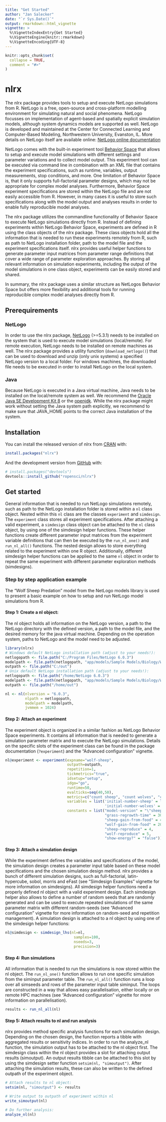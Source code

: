 ---
title: "Get Started"
author: "Jan Salecker"
date: "`r Sys.Date()`"
output: rmarkdown::html_vignette
vignette: >
  %\VignetteIndexEntry{Get Started}
  %\VignetteEngine{knitr::rmarkdown}
  %\VignetteEncoding{UTF-8}
---

```{r setup, include = FALSE}
knitr::opts_chunk$set(
  collapse = TRUE,
  comment = "#>"
)
```

# nlrx

The nlrx package provides tools to setup and execute NetLogo simulations from R.
NetLogo is a free, open-source and cross-platform modelling environment for simulating natural and social phenomena.
NetLogo focusses on implementation of agent-based and spatially explicit simulation models, although system dynamics models are supported as well.
NetLogo is developed and maintained at the Center for Connected Learning and Computer-Based Modeling, Northwestern University, Evanston, IL.
More details on NetLogo itself are available online: [NetLogo online documentation](https://ccl.northwestern.edu/netlogo/docs/)

NetLogo comes with the built-in experiment tool [Behavior Space](https://ccl.northwestern.edu/netlogo/docs/behaviorspace.html) that allows to setup and execute model simulations with different settings and parameter variations and to collect model output. This experiment tool can be executed via command line in combination with an XML file that contains the experiment specifications, such as runtime, variables, output measurements, stop conditions, and more. One limitation of Behavior Space is, that it only supports full-factorial parameter designs, which may not be appropriate for complex model analyses. Furthermore, Behavior Space experiment specifications are stored within the NetLogo file and are not easily accessible from R. However, in many cases it is useful to store such specifications along with the model output and analyses results in order to enable fully reproducible model analyses.

The nlrx package utilizes the commandline functionality of Behavior Space to execute NetLogo simulations directly from R.
Instead of defining experiments within NetLogo Behavior Space, experiments are defined in R using the class objects of the nlrx package.
These class objects hold all the information that is needed to run these experiments remotely from R, such as path to NetLogo installation folder, path to the model file and the experiment specifications itself. nlrx provides useful helper functions to generate parameter input matrices from parameter range definitions that cover a wide range of parameter exploration approaches. By storing all relevant information on simulation experiments, including the output of the model simulations in one class object, experiments can be easily stored and shared.

In summary, the nlrx package uses a similar structure as NetLogos Behavior Space but offers more flexibility and additional tools for running reproducible complex model analyses directly from R.

## Prerequirements

### NetLogo
In order to use the nlrx package, [NetLogo](http://netlogoweb.org/) (>=5.3.1) needs to be installed on the system that is used to execute model simulations (local/remote). For remote execution, NetLogo needs to be installed on remote machines as well. The nlrx package provides a utility function (`download_netlogo()`) that can be used to download and unzip (only unix systems) a specified NetLogo version to a local folder. For windows machines, the downloaded file needs to be executed in order to install NetLogo on the local system.

### Java
Because NetLogo is executed in a Java virtual machine, Java needs to be installed on the local/remote system as well. We recommend the [Oracle Java SE Development Kit 8](https://www.oracle.com/technetwork/java/javase/downloads/jdk8-downloads-2133151.html) or the [openjdk](https://github.com/ojdkbuild/ojdkbuild).
While the nlrx package might work without setting the Java system path explicitly, we recommend to make sure that JAVA_HOME points to the correct Java installation of the system.

## Installation

You can install the released version of nlrx from
[CRAN](https://CRAN.R-project.org) with:
``` r
install.packages("nlrx")
```

And the development version from [GitHub](https://github.com/) with:

``` r
# install.packages("devtools")
devtools::install_github("ropensci/nlrx")
```

## Get started

General information that is needed to run NetLogo simulations remotely, such as path to the NetLogo installation folder is stored within a `nl` class object.
Nested within this `nl` class are the classes `experiment` and `simdesign`. The `experiment` class stores all experiment specifications. After attaching a valid experiment, a `simdesign` class object can be attached to the `nl` class object, by using one of the simdesign helper functions. These helper functions create different parameter input matrices from the experiment variable definitions that can then be executed by the `run_nl_one()` and `run_nl_all()` functions. The nested design allows to store everything related to the experiment within one R object. Additionally, different simdesign helper functions can be applied to the same `nl` object in order to repeat the same experiment with different parameter exploration methods (simdesigns).

### Step by step application example

The "Wolf Sheep Predation" model from the NetLogo models library is used to present a basic example on how to setup and run NetLogo model simulations from R.

#### Step 1: Create a nl object:

The nl object holds all information on the NetLogo version, a path to the NetLogo directory with the defined version, a path to the model file, and the desired memory for the java virtual machine. Depending on the operation system, paths to NetLogo and the model need to be adjusted.

```{r eval=FALSE}
library(nlrx)
# Windows default NetLogo installation path (adjust to your needs!):
netlogopath <- file.path("C:/Program Files/NetLogo 6.0.3")
modelpath <- file.path(netlogopath, "app/models/Sample Models/Biology/Wolf Sheep Predation.nlogo")
outpath <- file.path("C:/out")
# Unix default NetLogo installation path (adjust to your needs!):
netlogopath <- file.path("/home/NetLogo 6.0.3")
modelpath <- file.path(netlogopath, "app/models/Sample Models/Biology/Wolf Sheep Predation.nlogo")
outpath <- file.path("/home/out")

nl <- nl(nlversion = "6.0.3",
         nlpath = netlogopath,
         modelpath = modelpath,
         jvmmem = 1024)
```

#### Step 2: Attach an experiment

The experiment object is organized in a similar fashion as NetLogo Behavior Space experiments.
It contains all information that is needed to generate a simulation parameter matrix and to execute the NetLogo simulations.
Details on the specific slots of the experiment class can be found in the package documentation (`?experiment`) and the "Advanced configuration" vignette.

```{r eval=FALSE}
nl@experiment <- experiment(expname="wolf-sheep",
                            outpath=outpath,
                            repetition=1,
                            tickmetrics="true",
                            idsetup="setup",
                            idgo="go",
                            runtime=50,
                            evalticks=seq(40,50),
                            metrics=c("count sheep", "count wolves", "count patches with [pcolor = green]"),
                            variables = list('initial-number-sheep' = list(min=50, max=150, qfun="qunif"),
                                             'initial-number-wolves' = list(min=50, max=150, qfun="qunif")),
                            constants = list("model-version" = "\"sheep-wolves-grass\"",
                                             "grass-regrowth-time" = 30,
                                             "sheep-gain-from-food" = 4,
                                             "wolf-gain-from-food" = 20,
                                             "sheep-reproduce" = 4,
                                             "wolf-reproduce" = 5,
                                             "show-energy?" = "false"))
```

#### Step 3: Attach a simulation design

While the experiment defines the variables and specifications of the model, the simulation design creates a parameter input table based on these model specifications and the chosen simulation design method.
nlrx provides a bunch of different simulation designs, such as full-factorial, latin-hypercube, sobol, morris and eFast (see "Simdesign Examples" vignette for more information on simdesigns).
All simdesign helper functions need a properly defined nl object with a valid experiment design. Each simdesign helper also allows to define a number of random seeds that are randomly generated and can be used to execute repeated simulations of the same parameter matrix with different random-seeds (see "Advanced configuration" vignette for more information on random-seed and repetition management).
A simulation design is attached to a nl object by using one of the simdesign helper functions:

```{r eval=FALSE}
nl@simdesign <- simdesign_lhs(nl=nl,
                               samples=100,
                               nseeds=3,
                               precision=3)
```

#### Step 4: Run simulations

All information that is needed to run the simulations is now stored within the nl object.
The `run_nl_one()` function allows to run one specific simulation from the siminput parameter table.
The `run_nl_all()` function runs a loop over all simseeds and rows of the parameter input table siminput.
The loops are constructed in a way that allows easy parallelisation, either locally or on remote HPC machines (see "Advanced configuration" vignette for more information on parallelisation).

```{r eval=FALSE}
results <- run_nl_all(nl)
```

#### Step 5: Attach results to nl and run analysis

nlrx provides method specific analysis functions for each simulation design.
Depending on the chosen design, the function reports a tibble with aggregated results or sensitivity indices.
In order to run the analyze_nl function, the simulation output has to be attached to the nl object first.
The simdesign class within the nl object provides a slot for attaching output results (simoutput). An output results tibble can be attached to this slot by using the simdesign setter function `setsim(nl, "simoutput")`.
After attaching the simulation results, these can also be written to the defined outpath of the experiment object.

```{r eval=FALSE}
# Attach results to nl object:
setsim(nl, "simoutput") <- results

# Write output to outpath of experiment within nl
write_simoutput(nl)

# Do further analysis:
analyze_nl(nl)
``` 



